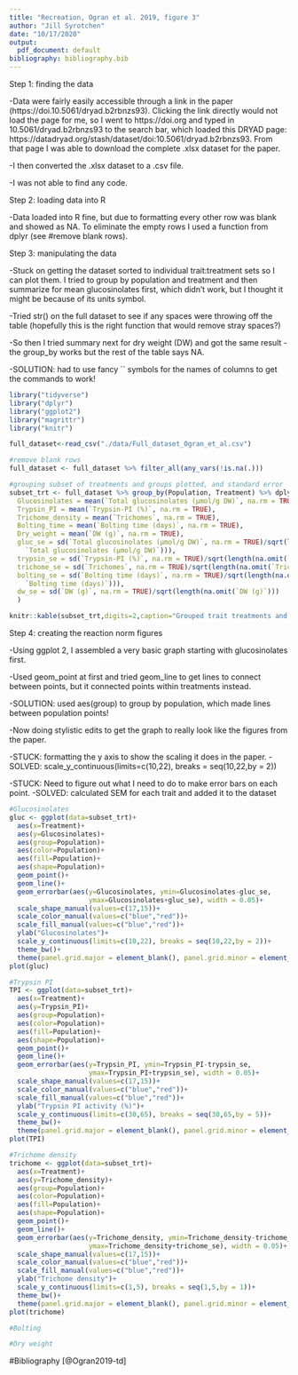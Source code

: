 ```yaml
---
title: "Recreation, Ogran et al. 2019, figure 3"
author: "Jill Syrotchen"
date: "10/17/2020"
output:
  pdf_document: default
bibliography: bibliography.bib
---
```


Step 1: finding the data

  -Data were fairly easily accessible through a link in the paper (https://doi.10.5061/dryad.b2rbnzs93). Clicking the link directly would not load the page for me, so I went to https://doi.org and typed in 10.5061/dryad.b2rbnzs93 to the search bar, which loaded this DRYAD page: https://datadryad.org/stash/dataset/doi:10.5061/dryad.b2rbnzs93. From that page I was able to download the complete .xlsx dataset for the paper.
  
  -I then converted the .xlsx dataset to a .csv file.
  
  -I was not able to find any code.
  
  
  
Step 2: loading data into R

  -Data loaded into R fine, but due to formatting every other row was blank and showed as NA. To eliminate the empty rows I used a function from dplyr (see #remove blank rows).
  
  
  
Step 3: manipulating the data
  
  -Stuck on getting the dataset sorted to individual trait:treatment sets so I can plot them. I tried to group by population and treatment and then summarize for mean glucosinolates first, which didn't work, but I thought it might be because of its units symbol. 
  
  -Tried str() on the full dataset to see if any spaces were throwing off the table (hopefully this is the right function that would remove stray spaces?)
  
  -So then I tried summary next for dry weight (DW) and got the same result - the group_by works but the rest of the table says NA.
  
  -SOLUTION: had to use fancy `` symbols for the names of columns to get the commands to work!
  

```r

library("tidyverse")
library("dplyr")
library("ggplot2")
library("magrittr")
library("knitr")

full_dataset<-read_csv("./data/Full_dataset_Ogran_et_al.csv")

#remove blank rows
full_dataset <- full_dataset %>% filter_all(any_vars(!is.na(.)))

#grouping subset of treatments and groups plotted, and standard error
subset_trt <- full_dataset %>% group_by(Population, Treatment) %>% dplyr::summarize(
  Glucosinolates = mean(`Total glucosinolates (µmol/g DW)`, na.rm = TRUE), 
  Trypsin_PI = mean(`Trypsin-PI (%)`, na.rm = TRUE), 
  Trichome_density = mean(`Trichomes`, na.rm = TRUE), 
  Bolting_time = mean(`Bolting time (days)`, na.rm = TRUE), 
  Dry_weight = mean(`DW (g)`, na.rm = TRUE),
  gluc_se = sd(`Total glucosinolates (µmol/g DW)`, na.rm = TRUE)/sqrt(length(na.omit(
    `Total glucosinolates (µmol/g DW)`))),
  trypsin_se = sd(`Trypsin-PI (%)`, na.rm = TRUE)/sqrt(length(na.omit(`Trypsin-PI (%)`))),
  trichome_se = sd(`Trichomes`, na.rm = TRUE)/sqrt(length(na.omit(`Trichomes`))),
  bolting_se = sd(`Bolting time (days)`, na.rm = TRUE)/sqrt(length(na.omit(
    `Bolting time (days)`))),
  dw_se = sd(`DW (g)`, na.rm = TRUE)/sqrt(length(na.omit(`DW (g)`)))
  )

knitr::kable(subset_trt,digits=2,caption="Grouped trait treatments and their standard errors")
```

Step 4: creating the reaction norm figures

  -Using ggplot 2, I assembled a very basic graph starting with glucosinolates first. 
  
  -Used geom_point at first and tried geom_line to get lines to connect between points, but it connected points within treatments instead.
  
  -SOLUTION: used aes(group) to group by population, which made lines between population points!
  
  -Now doing stylistic edits to get the graph to really look like the figures from the paper. 
  
  -STUCK: formatting the y axis to show the scaling it does in the paper.
  -SOLVED: scale_y_continuous(limits=c(10,22), breaks = seq(10,22,by = 2))
  
  -STUCK: Need to figure out what I need to do to make error bars on each point.
  -SOLVED: calculated SEM for each trait and added it to the dataset
  
  
```r

#Glucosinolates
gluc <- ggplot(data=subset_trt)+   
  aes(x=Treatment)+
  aes(y=Glucosinolates)+
  aes(group=Population)+
  aes(color=Population)+
  aes(fill=Population)+
  aes(shape=Population)+
  geom_point()+
  geom_line()+
  geom_errorbar(aes(y=Glucosinolates, ymin=Glucosinolates-gluc_se,
                    ymax=Glucosinolates+gluc_se), width = 0.05)+
  scale_shape_manual(values=c(17,15))+
  scale_color_manual(values=c("blue","red"))+
  scale_fill_manual(values=c("blue","red"))+
  ylab("Glucosinolates")+
  scale_y_continuous(limits=c(10,22), breaks = seq(10,22,by = 2))+
  theme_bw()+
  theme(panel.grid.major = element_blank(), panel.grid.minor = element_blank())
plot(gluc)

#Trypsin PI
TPI <- ggplot(data=subset_trt)+   
  aes(x=Treatment)+
  aes(y=Trypsin_PI)+
  aes(group=Population)+
  aes(color=Population)+
  aes(fill=Population)+
  aes(shape=Population)+
  geom_point()+
  geom_line()+
  geom_errorbar(aes(y=Trypsin_PI, ymin=Trypsin_PI-trypsin_se, 
                    ymax=Trypsin_PI+trypsin_se), width = 0.05)+
  scale_shape_manual(values=c(17,15))+
  scale_color_manual(values=c("blue","red"))+
  scale_fill_manual(values=c("blue","red"))+
  ylab("Trypsin PI activity (%)")+
  scale_y_continuous(limits=c(30,65), breaks = seq(30,65,by = 5))+
  theme_bw()+
  theme(panel.grid.major = element_blank(), panel.grid.minor = element_blank())
plot(TPI)

#Trichome density
trichome <- ggplot(data=subset_trt)+   
  aes(x=Treatment)+
  aes(y=Trichome_density)+
  aes(group=Population)+
  aes(color=Population)+
  aes(fill=Population)+
  aes(shape=Population)+
  geom_point()+
  geom_line()+
  geom_errorbar(aes(y=Trichome_density, ymin=Trichome_density-trichome_se, 
                    ymax=Trichome_density+trichome_se), width = 0.05)+
  scale_shape_manual(values=c(17,15))+
  scale_color_manual(values=c("blue","red"))+
  scale_fill_manual(values=c("blue","red"))+
  ylab("Trichome density")+
  scale_y_continuous(limits=c(1,5), breaks = seq(1,5,by = 1))+
  theme_bw()+
  theme(panel.grid.major = element_blank(), panel.grid.minor = element_blank())
plot(trichome)

#Bolting

#Dry weight


```

#Bibliography
[@Ogran2019-td]